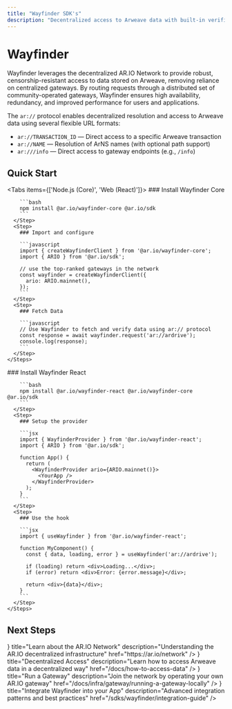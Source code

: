 ```yaml
---
title: "Wayfinder SDK's"
description: "Decentralized access to Arweave data with built-in verification and gateway routing"
---
```



# Wayfinder

Wayfinder leverages the decentralized AR.IO Network to provide robust, censorship-resistant access to data stored on Arweave, removing reliance on centralized gateways. By routing requests through a distributed set of community-operated gateways, Wayfinder ensures high availability, redundancy, and improved performance for users and applications.

The `ar://` protocol enables decentralized resolution and access to Arweave data using several flexible URL formats:

- `ar://TRANSACTION_ID` — Direct access to a specific Arweave transaction
- `ar://NAME` — Resolution of ArNS names (with optional path support)
- `ar:///info` — Direct access to gateway endpoints (e.g., `/info`)

## Quick Start

<Tabs items={['Node.js (Core)', 'Web (React)']}>
  <Tab value="Node.js (Core)">
    <Steps>
      <Step>
        ### Install Wayfinder Core

        ```bash
        npm install @ar.io/wayfinder-core @ar.io/sdk
        ```
      </Step>
      <Step>
        ### Import and configure

        ```javascript
        import { createWayfinderClient } from '@ar.io/wayfinder-core';
        import { ARIO } from '@ar.io/sdk';

        // use the top-ranked gateways in the network
        const wayfinder = createWayfinderClient({
          ario: ARIO.mainnet(),
        });
        ```
      </Step>
      <Step>
        ### Fetch Data

        ```javascript
        // Use Wayfinder to fetch and verify data using ar:// protocol
        const response = await wayfinder.request('ar://ardrive');
        console.log(response);
        ```
      </Step>
    </Steps>
  </Tab>
  
  <Tab value="Web (React)">
    <Steps>
      <Step>
        ### Install Wayfinder React

        ```bash
        npm install @ar.io/wayfinder-react @ar.io/wayfinder-core @ar.io/sdk
        ```
      </Step>
      <Step>
        ### Setup the provider

        ```jsx
        import { WayfinderProvider } from '@ar.io/wayfinder-react';
        import { ARIO } from '@ar.io/sdk';

        function App() {
          return (
            <WayfinderProvider ario={ARIO.mainnet()}>
              <YourApp />
            </WayfinderProvider>
          );
        }
        ```
      </Step>
      <Step>
        ### Use the hook

        ```jsx
        import { useWayfinder } from '@ar.io/wayfinder-react';

        function MyComponent() {
          const { data, loading, error } = useWayfinder('ar://ardrive');
          
          if (loading) return <div>Loading...</div>;
          if (error) return <div>Error: {error.message}</div>;
          
          return <div>{data}</div>;
        }
        ```
      </Step>
    </Steps>
  </Tab>
</Tabs>

## Next Steps

<Cards>
  <Card
    icon={<Network />}
    title="Learn about the AR.IO Network"
    description="Understanding the AR.IO decentralized infrastructure"
    href="https://ar.io/network"
  />
  <Card
    icon={<BookOpen />}
    title="Decentralized Access"
    description="Learn how to access Arweave data in a decentralized way"
    href="/docs/how-to-access-data"
  />
  <Card
    icon={<Server />}
    title="Run a Gateway"
    description="Join the network by operating your own AR.IO gateway"
    href="/docs/infra/gateway/running-a-gateway-locally"
  />
  <Card
    icon={<Globe />}
    title="Integrate Wayfinder into your App"
    description="Advanced integration patterns and best practices"
    href="/sdks/wayfinder/integration-guide"
  />
</Cards>

